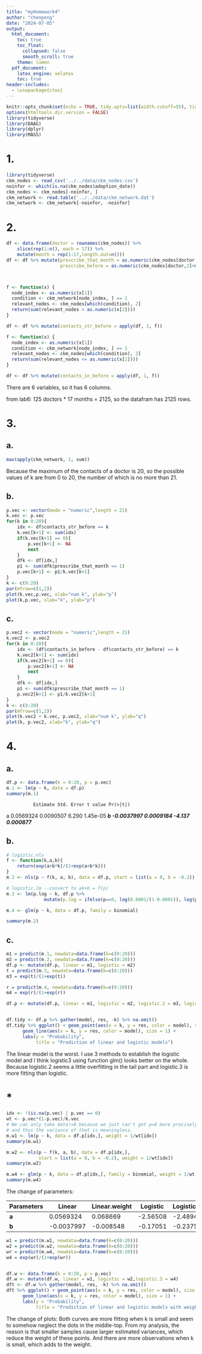 ```yaml
---
title: "myHomework4"
author: "chenpeng"
date: "2024-07-05"
output:
  html_document:
    toc: true
    toc_float:
      collapsed: false
      smooth_scroll: true
    theme: lumen
  pdf_document:
    latex_engine: xelatex
    toc: true
header-includes: 
  - \usepackage{ctex}
---
```


```r
knitr::opts_chunk$set(echo = TRUE, tidy.opts=list(width.cutoff=55), tidy=TRUE, warning = F)
options(htmltools.dir.version = FALSE)
library(tidyverse)
library(DAAG)
library(dplyr)
library(MASS)
```

# 1.
```r
library(tidyverse)
ckm_nodes <- read_csv('../../data/ckm_nodes.csv')
noinfor <- which(is.na(ckm_nodes$adoption_date))
ckm_nodes <- ckm_nodes[-noinfor, ]
ckm_network <- read.table('../../data/ckm_network.dat')
ckm_network <- ckm_network[-noinfor, -noinfor]
```

# 2.
```r
df <- data.frame(doctor = rownames(ckm_nodes)) %>% 
    slice(rep(1:n(), each = 17)) %>%
    mutate(month = rep(1:17,length.out=n()))
df <- df %>% mutate(prescribe_that_month = as.numeric(ckm_nodes[doctor,2]==month),
                    prescribe_before = as.numeric(ckm_nodes[doctor,2]<month))



f <- function(x) {
  node_index <- as.numeric(x[1])
  condition <- ckm_network[node_index, ] == 1
  relevant_nodes <- ckm_nodes[which(condition), 2]
  return(sum(relevant_nodes < as.numeric(x[2])))
}

df <- df %>% mutate(contacts_str_before = apply(df, 1, f))

f <- function(x) {
  node_index <- as.numeric(x[1])
  condition <- ckm_network[node_index, ] == 1
  relevant_nodes <- ckm_nodes[which(condition), 2]
  return(sum(relevant_nodes <= as.numeric(x[2])))
}

df <- df %>% mutate(contacts_in_before = apply(df, 1, f))
```
There are 6 variables, so it has 6 columns.

from lab6:
 125 doctors * 17 months = 2125, so the datafram has 2125 rows.
 
# 3.
## a.
```r
max(apply(ckm_network, 1, sum))
```
Because the maximum of the contacts of a doctor is 20, so the possible values of k are from 0 to 20, the number of which is no more than 21.

## b.
```r
p.vec <- vector(mode = "numeric",length = 21)
k.vec <- p.vec
for(k in 0:20){
    idx <- df$contacts_str_before == k
    k.vec[k+1] <- sum(idx)
    if(k.vec[k+1] == 0){
        p.vec[k+1] <- NA
        next
    } 
    dfk <- df[idx,]
    p1 <- sum(dfk$prescribe_that_month == 1)
    p.vec[k+1] <- p1/k.vec[k+1]
}
k <- c(0:20)
par(mfrow=c(1,2))
plot(k.vec,p.vec, xlab="num k", ylab="p")
plot(k,p.vec, xlab="k", ylab="p")
```

## c.
```r
p.vec2 <- vector(mode = "numeric",length = 21)
k.vec2 <- p.vec2
for(k in 0:20){
    idx <- (df$contacts_in_before - df$contacts_str_before) == k
    k.vec2[k+1] <- sum(idx)
    if(k.vec2[k+1] == 0){
        p.vec2[k+1] <- NA
        next
    } 
    dfk <- df[idx,]
    p1 <- sum(dfk$prescribe_that_month == 1)
    p.vec2[k+1] <- p1/k.vec2[k+1]
}
k <- c(0:20)
par(mfrow=c(1,2))
plot(k.vec2 + k.vec, p.vec2, xlab="num k", ylab="q")
plot(k, p.vec2, xlab="k", ylab="q")
```

# 4.
## a.
```r
df.p <- data.frame(k = 0:20, p = p.vec)
m.1 <- lm(p ~ k, data = df.p)
summary(m.1)
```
              Estimate Std. Error t value Pr(>|t|)    
a            0.0569324  0.0090507   6.290 1.45e-05 ***
b           -0.0037997  0.0009184  -4.137 0.000877 ***

## b.
```r
# logistic.nls
f <- function(k,a,b){
    return(exp(a+b*k)/(1+exp(a+b*k)))
}
m.2 <- nls(p ~ f(k, a, b), data = df.p, start = list(a = 0, b = -0.2))

# logistic.lm --convert to ak+b = f(p)
m.3 <- lm(p.log ~ k, df.p %>%
              mutate(p.log = ifelse(p==0, log(0.0001/(1-0.0001)), log(p/(1-p)))))

m.4 <- glm(p ~ k, data = df.p, family = binomial)

summary(m.2)
```


## c.
```r
m1 = predict(m.1, newdata=data.frame(k=c(0:20)))
m2 = predict(m.2, newdata=data.frame(k=c(0:20)))
df.p <- mutate(df.p, linear = m1, logistic = m2)
t = predict(m.3, newdata=data.frame(k=c(0:20)))
m3 = exp(t)/(1+exp(t))

r = predict(m.4, newdata=data.frame(k=c(0:20)))
m4 = exp(r)/(1+exp(r))

df.p <- mutate(df.p, linear = m1, logistic = m2, logistic.2 = m3, logistic.3=m4)


df.tidy <- df.p %>% gather(model, res, -k) %>% na.omit()
df.tidy %>% ggplot() + geom_point(aes(x = k, y = res, color = model), size = 3) +
      geom_line(aes(x = k, y = res, color = model), size = 1) +
      labs(y = "Probability",
           title = "Prediction of linear and logistic models")
```
The linear model is the worst. I use 3 methods to establish the logistic model and I think logistic3 using function glm() looks better on the whole. Because logistic.2 seems a little overfitting in the tail part and logistic.3 is more fitting than logistic.


# *
```r
idx <- !(is.na(p.vec) | p.vec == 0)
wt <- p.vec*(1-p.vec)/k.vec
# We can only take data!=0 because we just can't get p=0 more precisely
# and thus the variance of that is meaningless.
m.w1 <- lm(p ~ k, data = df.p[idx,], weight = 1/wt[idx])
summary(m.w1)
```

```r
m.w2 <- nls(p ~ f(k, a, b), data = df.p[idx,], 
            start = list(a = 0, b = -0.2), weight = 1/wt[idx])
summary(m.w2)
```

```r
m.w4 <- glm(p ~ k, data = df.p[idx,], family = binomial, weight = 1/wt[idx])
summary(m.w4)

```
The change of parameters:

| Parameters | Linear     | Linear.weight | Logistic | Logistic.weight | Logistic.3   | Logistic.3.weight |
|------------|------------|---------------|------------|-----------------|------------|-----------------|
| **a**           | 0.0569324 | 0.068669      | -2.56508   | -2.48943        | -2.4838 | -2.53520 |
| **b**           | -0.0037997| -0.008548     | -0.17051   | -0.23754        | -0.1934 | -0.21195 |



```r
w1 = predict(m.w1, newdata=data.frame(k=c(0:20)))
w2 = predict(m.w2, newdata=data.frame(k=c(0:20)))
wr = predict(m.w4, newdata=data.frame(k=c(0:20)))
w4 = exp(wr)/(1+exp(wr))


df.w <- data.frame(k = 0:20, p = p.vec)
df.w <- mutate(df.w, linear = w1, logistic = w2,logistic.3 = w4)
dft <- df.w %>% gather(model, res, -k) %>% na.omit()
dft %>% ggplot() + geom_point(aes(x = k, y = res, color = model), size = 3) +
      geom_line(aes(x = k, y = res, color = model), size = 1) +
      labs(y = "Probability",
           title = "Prediction of linear and logistic models with weight")
```

The change of plots: Both curves are more fitting when k is small and seem to somehow neglect the dots in the middle-top. From my analysis, the reason is that smaller samples cause larger estimated variances, which reduce the weight of these points. And there are more observations when k is small, which adds to the weight.




